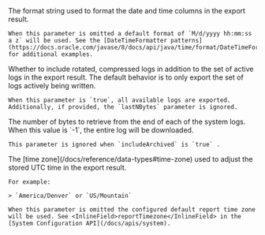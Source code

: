 
<APIBlock>
  <APIField name="dateTimeSecondsFormat" type="String" optional defaults="SEE DESCRIPTION">
    The format string used to format the date and time columns in the export result.

    When this parameter is omitted a default format of `M/d/yyyy hh:mm:ss a z` will be used. See the [DateTimeFormatter patterns](https://docs.oracle.com/javase/8/docs/api/java/time/format/DateTimeFormatter.html) for additional examples.
  </APIField>
  <APIField name="includeArchived" type="Boolean" optional defaults="false" since="1.43.0">
    Whether to include rotated, compressed logs in addition to the set of active logs in the export result. The default behavior is to only export the set of logs actively being written.

    When this parameter is `true`, all available logs are exported. Additionally, if provided, the `lastNBytes` parameter is ignored.
  </APIField>
  <APIField name="lastNBytes" type="Long" optional>
    The number of bytes to retrieve from the end of each of the system logs.  When this value is `-1`, the entire log will be downloaded.

    This parameter is ignored when `includeArchived` is `true` .
  </APIField>
  <APIField name="zoneId" type="String" optional>
    The [time zone](/docs/reference/data-types#time-zone) used to adjust the stored UTC time in the export result.

    For example:

    > `America/Denver` or `US/Mountain`

    When this parameter is omitted the configured default report time zone will be used. See <InlineField>reportTimezone</InlineField> in the [System Configuration API](/docs/apis/system).
  </APIField>
</APIBlock>
